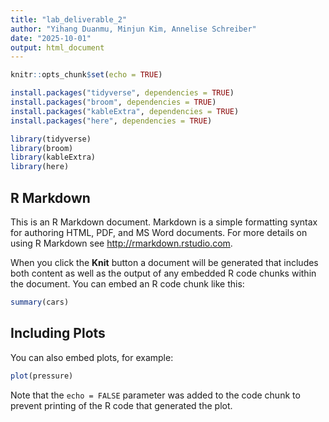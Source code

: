 ```yaml
---
title: "lab_deliverable_2"
author: "Yihang Duanmu, Minjun Kim, Annelise Schreiber"
date: "2025-10-01"
output: html_document
---
```


```r
knitr::opts_chunk$set(echo = TRUE)
```

```r
install.packages("tidyverse", dependencies = TRUE)
install.packages("broom", dependencies = TRUE)
install.packages("kableExtra", dependencies = TRUE)
install.packages("here", dependencies = TRUE)
```

```r
library(tidyverse)
library(broom)
library(kableExtra)
library(here)
```

## R Markdown

This is an R Markdown document. Markdown is a simple formatting syntax for authoring HTML, PDF, and MS Word documents. For more details on using R Markdown see <http://rmarkdown.rstudio.com>.

When you click the **Knit** button a document will be generated that includes both content as well as the output of any embedded R code chunks within the document. You can embed an R code chunk like this:

```r
summary(cars)
```

## Including Plots

You can also embed plots, for example:

```r
plot(pressure)
```

Note that the `echo = FALSE` parameter was added to the code chunk to prevent printing of the R code that generated the plot.
